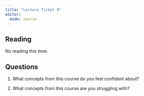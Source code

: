 ```yaml
---
title: "Lecture Ticket 9"
editor: 
  mode: source
---
```


## Reading

No reading this time.


## Questions

1. What concepts from this course do you feel confident about?

2. What concepts from this course are you struggling with?




